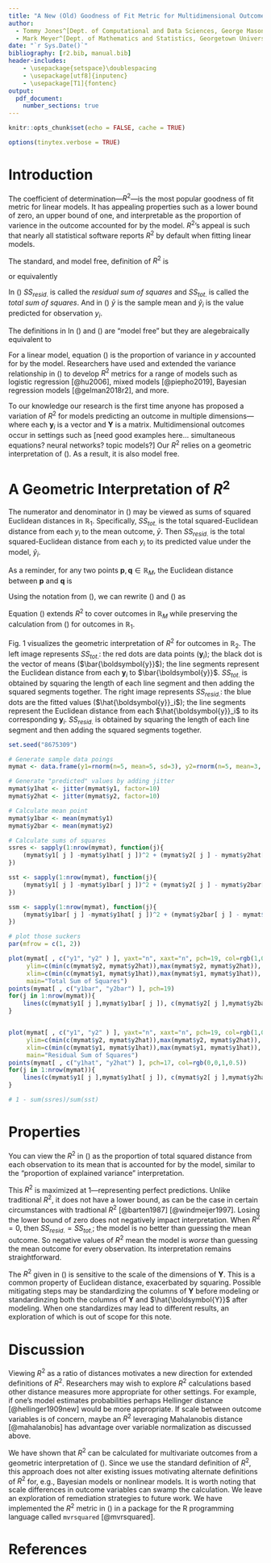 ```yaml
---
title: "A New (Old) Goodness of Fit Metric for Multidimensional Outcomes"
author: 
  - Tommy Jones^[Dept. of Computational and Data Sciences, George Mason University]
  - Mark Meyer^[Dept. of Mathematics and Statistics, Georgetown University]
date: "`r Sys.Date()`"
bibliography: [r2.bib, manual.bib]
header-includes:
    - \usepackage{setspace}\doublespacing
    - \usepackage[utf8]{inputenc}
    - \usepackage[T1]{fontenc}
output:
  pdf_document:
    number_sections: true
---
```


```r
knitr::opts_chunk$set(echo = FALSE, cache = TRUE)

options(tinytex.verbose = TRUE)
```

# Introduction
The coefficient of determination---$R^2$---is the most popular goodness of fit metric for linear models. It has appealing properties such as a lower bound of zero, an upper bound of one, and interpretable as the proportion of varience in the outcome accounted for by the model. $R^2$'s appeal is such that nearly all statistical software reports $R^2$ by default when fitting linear models.

The standard, and model free, definition of $R^2$ is

\begin{equation}
  \label{eqn:r2def1}
    R^2 
      \equiv 1 - \frac{SS_{resid.}}{SS_{tot.}}
\end{equation} 

or equivalently

\begin{equation}
  \label{eqn:r2def2}
    R^2 
      \equiv 1 - \frac{\sum_{i=1}^N{(\hat{y}_i-y_i)^2}}{\sum_{i=1}^N{(y_i-\bar{y})^2}}
\end{equation} 

In (\ref{eqn:r2def1}) $SS_{resid.}$ is called the _residual sum of squares_ and $SS_{tot.}$ is called the _total sum of squares_. And in (\ref{eqn:r2def2}) $\bar{y}$ is the sample mean and $\hat{y}_i$ is the value predicted for observation $y_i$. 

The definitions in In (\ref{eqn:r2def1}) and (\ref{eqn:r2def2}) are "model free" but they are alegebraically equivalent to

\begin{equation}
  \label{eqn:r2var}
    R^2 
      = \frac{\frac{1}{N - 1} \sum_{i=1}^N (\hat{y}_i - \bar{y})^2}{\frac{1}{N - 1} \sum_{i=1}^N (y_i - \bar{y})^2}
\end{equation} 

For a linear model, equation (\ref{eqn:r2var}) is the proportion of variance in $y$ accounted for by the model. Researchers have used and extended the variance relationship in (\ref{eqn:r2var}) to develop $R^2$ metrics for a range of models such as logistic regression [@hu2006], mixed models [@piepho2019], Bayesian regression models [@gelman2018r2], and more.

To our knowledge our research is the first time anyone has proposed a variation of $R^2$ for models predicting an outcome in multiple dimensions---where each $\boldsymbol{y}_i$ is a vector and $\boldsymbol{Y}$ is a matrix. Multidimensional outcomes occur in settings such as [need good examples here... simultaneous equations? neural networks? topic models?] Our $R^2$ relies on a geometric interpretation of (\ref{eqn:r2def1}). As a result, it is also model free. 

# A Geometric Interpretation of $R^2$
The numerator and denominator in (\ref{eqn:r2def2}) may be viewed as sums of squared Euclidean distances in $\mathbb{R}_1$. Specifically, $SS_{tot.}$ is the total squared-Euclidean distance from each $y_i$ to the mean outcome, $\bar{y}$. Then $SS_{resid.}$ is the total squared-Euclidean distance from each $y_i$ to its predicted value under the model, $\hat{y}_i$.

As a reminder, for any two points $\boldsymbol{p}, \boldsymbol{q} \in \mathbb{R}_M$, the Euclidean distance between $\boldsymbol{p}$ and $\boldsymbol{q}$ is 

\begin{equation}
  \label{eqn:euclidean}
	d(\boldsymbol{p},\boldsymbol{q}) = \sqrt{\sum_{i=1}^M{(p_i - q_i)^2}}
\end{equation}

Using the notation from (\ref{eqn:euclidean}), we can rewrite (\ref{eqn:r2def1}) and (\ref{eqn:r2def2}) as

\begin{equation}
  \label{eqn:r2euclidean}
  R^2
    = 1 - \frac{\sum_{i=1}^N d(\boldsymbol{y}_i, \hat{\boldsymbol{y}}_i)^2}{\sum_{i=1}^N d(\boldsymbol{y}_i, \bar{\boldsymbol{y}})^2}
\end{equation}

Equation (\ref{eqn:r2euclidean}) extends $R^2$ to cover outcomes in $\mathbb{R}_M$ while preserving the calculation from (\ref{eqn:r2def2}) for outcomes in $\mathbb{R}_1$. 

Fig. 1 visualizes the geometric interpretation of $R^2$ for outcomes in $\mathbb{R}_2$. The left image represents $SS_{tot.}$: the red dots are data points ($\boldsymbol{y}_i$); the black dot is the vector of means ($\bar{\boldsymbol{y}}$); the line segments represent the Euclidean distance from each $\boldsymbol{y}_i$ to $\bar{\boldsymbol{y}}$. $SS_{tot.}$ is obtained by squaring the length of each line segment and then adding the squared segments together. The right image represents $SS_{resid.}$: the blue dots are the fitted values ($\hat{\boldsymbol{y}}_i$); the line segments represent the Euclidean distance from each $\hat{\boldsymbol{y}}_i$ to its corresponding $\boldsymbol{y}_i$. $SS_{resid.}$ is obtained by squaring the length of each line segment and then adding the squared segments together.

```r
set.seed("8675309")

# Generate sample data poings
mymat <- data.frame(y1=rnorm(n=5, mean=5, sd=3), y2=rnorm(n=5, mean=3, sd=5))

# Generate "predicted" values by adding jitter
mymat$y1hat <- jitter(mymat$y1, factor=10)
mymat$y2hat <- jitter(mymat$y2, factor=10)

# Calculate mean point
mymat$y1bar <- mean(mymat$y1)
mymat$y2bar <- mean(mymat$y2)

# Calculate sums of squares
ssres <- sapply(1:nrow(mymat), function(j){
    (mymat$y1[ j ] -mymat$y1hat[ j ])^2 + (mymat$y2[ j ] - mymat$y2hat[ j ])^2
})

sst <- sapply(1:nrow(mymat), function(j){
    (mymat$y1[ j ] -mymat$y1bar[ j ])^2 + (mymat$y2[ j ] - mymat$y2bar[ j ])^2
})

ssm <- sapply(1:nrow(mymat), function(j){
    (mymat$y1bar[ j ] -mymat$y1hat[ j ])^2 + (mymat$y2bar[ j ] - mymat$y2hat[ j ])^2
})

# plot those suckers
par(mfrow = c(1, 2))

plot(mymat[ , c("y1", "y2" ) ], yaxt="n", xaxt="n", pch=19, col=rgb(1,0,0,0.5), 
     ylim=c(min(c(mymat$y2, mymat$y2hat)),max(mymat$y2, mymat$y2hat)),
     xlim=c(min(c(mymat$y1, mymat$y1hat)),max(mymat$y1, mymat$y1hat)),
     main="Total Sum of Squares")
points(mymat[ , c("y1bar", "y2bar") ], pch=19)
for(j in 1:nrow(mymat)){
    lines(c(mymat$y1[ j ],mymat$y1bar[ j ]), c(mymat$y2[ j ],mymat$y2bar[ j ]))
}


plot(mymat[ , c("y1", "y2" ) ], yaxt="n", xaxt="n", pch=19, col=rgb(1,0,0,0.5), 
     ylim=c(min(c(mymat$y2, mymat$y2hat)),max(mymat$y2, mymat$y2hat)),
     xlim=c(min(c(mymat$y1, mymat$y1hat)),max(mymat$y1, mymat$y1hat)),
     main="Residual Sum of Squares")
points(mymat[ , c("y1hat", "y2hat") ], pch=17, col=rgb(0,0,1,0.5))
for(j in 1:nrow(mymat)){
    lines(c(mymat$y1[ j ],mymat$y1hat[ j ]), c(mymat$y2[ j ],mymat$y2hat[ j ]))
}

# 1 - sum(ssres)/sum(sst)
```


# Properties 
You can view the $R^2$ in (\ref{eqn:r2euclidean}) as the proportion of total squared distance from each observation to its mean that is accounted for by the model, similar to the "proportion of explained variance" interpretation. 

This $R^2$ is maximized at 1---representing perfect predictions. Unlike traditional $R^2$, it does not have a lower bound, as can be the case in certain circumstances with tradtional $R^2$ [@barten1987] [@windmeijer1997]. Losing the lower bound of zero does not negatively impact interpretation. When $R^2 = 0$, then $SS_{resid.} = SS_{tot.}$; the model is no better than guessing the mean outcome. So negative values of $R^2$ mean the model is _worse_ than guessing the mean outcome for every observation. Its interpretation remains straightforward.

The $R^2$ given in (\ref{eqn:r2euclidean}) is sensitive to the scale of the dimensions of $\boldsymbol{Y}$. This is a common property of Euclidean distance, exacerbated by squaring. Possible mitigating steps may be standardizing the columns of $\boldsymbol{Y}$ before modeling or standardinzing both the columns of $\boldsymbol{Y}$ and $\hat{\boldsymbol{Y}}$ after modeling. When one standardizes may lead to different results, an exploration of which is out of scope for this note.

# Discussion
Viewing $R^2$ as a ratio of distances motivates a new direction for extended definitions of $R^2$. Researchers may wish to explore $R^2$ calculations based other distance measures more appropriate for other settings. For example, if one's model estimates probabilities perhaps Hellinger distance [@hellinger1909new] would be more appropriate. If scale between outcome variables is of concern, maybe an $R^2$ leveraging Mahalanobis distance [@mahalanobis] has advantage over variable normalization as discussed above. 

We have shown that $R^2$ can be calculated for multivariate outcomes from a geometric interpretation of (\ref{eqn:r2def1}). Since we use the standard definition of $R^2$, this approach does not alter existing issues motivating alternate definitions of $R^2$ for, e.g., Bayesian models or nonlinear models. It is worth noting that scale differences in outcome variables can swamp the calculation. We leave an exploration of remediation strategies to future work. We have implemented the $R^2$ metric in (\ref{eqn:r2euclidean}) in a package for the R programming language called `mvrsquared` [@mvrsquared].

\newpage{}
# References